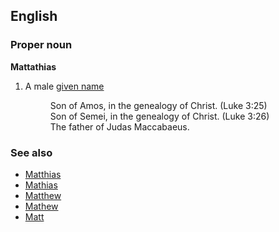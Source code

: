 ==English==
===Proper noun===
'''Mattathias'''

#A male [[given name]]
#: Son of Amos, in the genealogy of Christ. (Luke 3:25)
#: Son of Semei, in the genealogy of Christ. (Luke 3:26)
#: The father of Judas Maccabaeus.

===See also===
*[[Matthias]]
*[[Mathias]]
*[[Matthew]]
*[[Mathew]]
*[[Matt]]